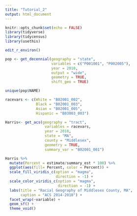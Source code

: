 ```yaml
---
title: "Tutorial_2"
output: html_document
---
```


```r
knitr::opts_chunk$set(echo = FALSE)
library(tidyverse)
library(tidycensus)
library(usethis)

edit_r_environ()
```

```r
pop <- get_decennial(geography = "state",
                     variables = c("P001001", "P002005"),
                     year = 2010,
                     output = "wide",
                     geometry = TRUE,
                     shift_geo = TRUE)

unique(pop$NAME)
```


```r
racevars <- c(White = "B02001_002", 
              Black = "B02001_003", 
              Asian = "B02001_005",
              Hispanic = "B03003_003")

Harris<- get_acs(geography = "tract",
                  variables = racevars, 
                  year = 2018,
                  state = "MA",
                  county = "Middlesex",
                  geometry = TRUE,
                  summary_var = "B02001_001")
```


```r
Harris %>% 
  mutate(Percent = estimate/summary_est * 100) %>% 
  ggplot(aes(fill= Percent, color = Percent)) +
  scale_fill_viridis_c(option = "magma",
                       direction = -1) +
  scale_color_viridis_c(option = "magma",
                        direction = -1) +
  labs(title = "Racial Geography of Middlesex County, MA",
       caption = "ACS 2014-2018") +
  facet_wrap(~variable) +
  geom_sf() +
  theme_void()


```

